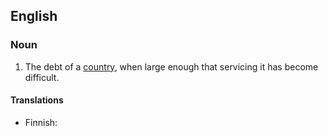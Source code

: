 ==English==
===Noun===
{{en-noun|sg=[[debt]] [[burden]]}}

# The debt of a [[country]], when large enough that servicing it has become difficult.

====Translations====
{{trans-top|debt which is difficult to service}}
* Finnish: {{t-|fi|velkataakka}}
{{trans-mid}}
{{trans-bottom}}